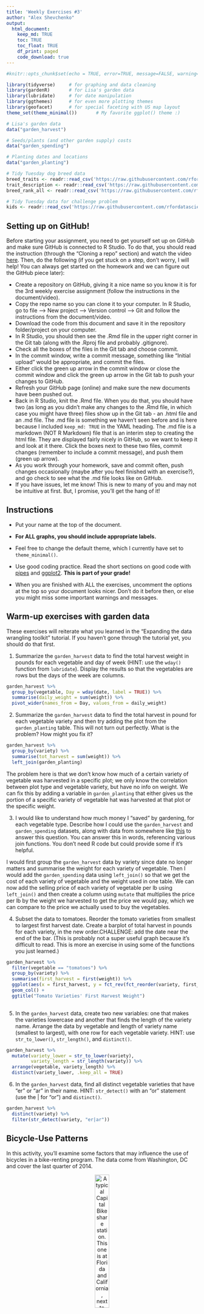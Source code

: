 ```yaml
---
title: 'Weekly Exercises #3'
author: "Alex Shevchenko"
output: 
  html_document:
    keep_md: TRUE
    toc: TRUE
    toc_float: TRUE
    df_print: paged
    code_download: true
---
```



```r
#knitr::opts_chunk$set(echo = TRUE, error=TRUE, message=FALSE, warning=FALSE)
```

```r
library(tidyverse)     # for graphing and data cleaning
library(gardenR)       # for Lisa's garden data
library(lubridate)     # for date manipulation
library(ggthemes)      # for even more plotting themes
library(geofacet)      # for special faceting with US map layout
theme_set(theme_minimal())       # My favorite ggplot() theme :)
```

```r
# Lisa's garden data
data("garden_harvest")

# Seeds/plants (and other garden supply) costs
data("garden_spending")

# Planting dates and locations
data("garden_planting")

# Tidy Tuesday dog breed data
breed_traits <- readr::read_csv('https://raw.githubusercontent.com/rfordatascience/tidytuesday/master/data/2022/2022-02-01/breed_traits.csv')
trait_description <- readr::read_csv('https://raw.githubusercontent.com/rfordatascience/tidytuesday/master/data/2022/2022-02-01/trait_description.csv')
breed_rank_all <- readr::read_csv('https://raw.githubusercontent.com/rfordatascience/tidytuesday/master/data/2022/2022-02-01/breed_rank.csv')

# Tidy Tuesday data for challenge problem
kids <- readr::read_csv('https://raw.githubusercontent.com/rfordatascience/tidytuesday/master/data/2020/2020-09-15/kids.csv')
```

## Setting up on GitHub!

Before starting your assignment, you need to get yourself set up on GitHub and make sure GitHub is connected to R Studio. To do that, you should read the instruction (through the "Cloning a repo" section) and watch the video [here](https://github.com/llendway/github_for_collaboration/blob/master/github_for_collaboration.md). Then, do the following (if you get stuck on a step, don't worry, I will help! You can always get started on the homework and we can figure out the GitHub piece later):

* Create a repository on GitHub, giving it a nice name so you know it is for the 3rd weekly exercise assignment (follow the instructions in the document/video).  
* Copy the repo name so you can clone it to your computer. In R Studio, go to file --> New project --> Version control --> Git and follow the instructions from the document/video.  
* Download the code from this document and save it in the repository folder/project on your computer.  
* In R Studio, you should then see the .Rmd file in the upper right corner in the Git tab (along with the .Rproj file and probably .gitignore).  
* Check all the boxes of the files in the Git tab and choose commit.  
* In the commit window, write a commit message, something like "Initial upload" would be appropriate, and commit the files.  
* Either click the green up arrow in the commit window or close the commit window and click the green up arrow in the Git tab to push your changes to GitHub.  
* Refresh your GitHub page (online) and make sure the new documents have been pushed out.  
* Back in R Studio, knit the .Rmd file. When you do that, you should have two (as long as you didn't make any changes to the .Rmd file, in which case you might have three) files show up in the Git tab - an .html file and an .md file. The .md file is something we haven't seen before and is here because I included `keep_md: TRUE` in the YAML heading. The .md file is a markdown (NOT R Markdown) file that is an interim step to creating the html file. They are displayed fairly nicely in GitHub, so we want to keep it and look at it there. Click the boxes next to these two files, commit changes (remember to include a commit message), and push them (green up arrow).  
* As you work through your homework, save and commit often, push changes occasionally (maybe after you feel finished with an exercise?), and go check to see what the .md file looks like on GitHub.  
* If you have issues, let me know! This is new to many of you and may not be intuitive at first. But, I promise, you'll get the hang of it! 



## Instructions

* Put your name at the top of the document. 

* **For ALL graphs, you should include appropriate labels.** 

* Feel free to change the default theme, which I currently have set to `theme_minimal()`. 

* Use good coding practice. Read the short sections on good code with [pipes](https://style.tidyverse.org/pipes.html) and [ggplot2](https://style.tidyverse.org/ggplot2.html). **This is part of your grade!**

* When you are finished with ALL the exercises, uncomment the options at the top so your document looks nicer. Don't do it before then, or else you might miss some important warnings and messages.


## Warm-up exercises with garden data

These exercises will reiterate what you learned in the "Expanding the data wrangling toolkit" tutorial. If you haven't gone through the tutorial yet, you should do that first.

  1. Summarize the `garden_harvest` data to find the total harvest weight in pounds for each vegetable and day of week (HINT: use the `wday()` function from `lubridate`). Display the results so that the vegetables are rows but the days of the week are columns.

```r
garden_harvest %>%
  group_by(vegetable, Day = wday(date, label = TRUE)) %>%
  summarise(daily_weight = sum(weight)) %>%
  pivot_wider(names_from = Day, values_from = daily_weight)
```

  2. Summarize the `garden_harvest` data to find the total harvest in pound for each vegetable variety and then try adding the plot from the `garden_planting` table. This will not turn out perfectly. What is the problem? How might you fix it?

```r
garden_harvest %>%
  group_by(variety) %>%
  summarise(tot_harvest = sum(weight)) %>%
  left_join(garden_planting)
```

The problem here is that we don't know how much of a certain variety of vegetable was harvested in a specific plot; we only know the correlation between plot type and vegetable variety, but have no info on weight. We can fix this by adding a variable in `garden_planting` that either gives us the portion of a specific variety of vegetable hat was harvested at that plot or the specific weight. 

  3. I would like to understand how much money I "saved" by gardening, for each vegetable type. Describe how I could use the `garden_harvest` and `garden_spending` datasets, along with data from somewhere like [this](https://products.wholefoodsmarket.com/search?sort=relevance&store=10542) to answer this question. You can answer this in words, referencing various join functions. You don't need R code but could provide some if it's helpful.
  
  I would first group the `garden_harvest` data by variety since date no longer matters and summarise the weight for each variety of vegetable. Then I would add the `garden_spending` data using `left_join()` so that we get the cost of each variety of vegetable and the weight used in one table. We can now add the selling price of each variety of vegetable per lb using `left_join()` and then create a column using `mutate` that multiplies the price per lb by the weight we harvested to get the price we would pay, which we can compare to the price we actually used to buy the vegetables. 
  

  4. Subset the data to tomatoes. Reorder the tomato varieties from smallest to largest first harvest date. Create a barplot of total harvest in pounds for each variety, in the new order.CHALLENGE: add the date near the end of the bar. (This is probably not a super useful graph because it's difficult to read. This is more an exercise in using some of the functions you just learned.)

```r
garden_harvest %>%
  filter(vegetable == "tomatoes") %>%
  group_by(variety) %>%
  summarise(first_harvest = first(weight)) %>%
  ggplot(aes(x = first_harvest, y = fct_rev(fct_reorder(variety, first_harvest))) )+ 
  geom_col() + 
  ggtitle("Tomato Varieties' First Harvest Weight")
  
```

  5. In the `garden_harvest` data, create two new variables: one that makes the varieties lowercase and another that finds the length of the variety name. Arrange the data by vegetable and length of variety name (smallest to largest), with one row for each vegetable variety. HINT: use `str_to_lower()`, `str_length()`, and `distinct()`.
  
```r
garden_harvest %>%
  mutate(variety_lower = str_to_lower(variety),
         variety_length = str_length(variety)) %>% 
  arrange(vegetable, variety_length) %>%
  distinct(variety_lower, .keep_all = TRUE)
```

  6. In the `garden_harvest` data, find all distinct vegetable varieties that have "er" or "ar" in their name. HINT: `str_detect()` with an "or" statement (use the | for "or") and `distinct()`.

```r
garden_harvest %>%
  distinct(variety) %>%
  filter(str_detect(variety, "er|ar"))
```


## Bicycle-Use Patterns

In this activity, you'll examine some factors that may influence the use of bicycles in a bike-renting program.  The data come from Washington, DC and cover the last quarter of 2014.

<center>

![A typical Capital Bikeshare station. This one is at Florida and California, next to Pleasant Pops.](https://www.macalester.edu/~dshuman1/data/112/bike_station.jpg){width="30%"}


![One of the vans used to redistribute bicycles to different stations.](https://www.macalester.edu/~dshuman1/data/112/bike_van.jpg){width="30%"}

</center>

Two data tables are available:

- `Trips` contains records of individual rentals
- `Stations` gives the locations of the bike rental stations

Here is the code to read in the data. We do this a little differently than usual, which is why it is included here rather than at the top of this file. To avoid repeatedly re-reading the files, start the data import chunk with `{r cache = TRUE}` rather than the usual `{r}`.

```r
data_site <- 
  "https://www.macalester.edu/~dshuman1/data/112/2014-Q4-Trips-History-Data.rds" 
Trips <- readRDS(gzcon(url(data_site)))
Stations<-read_csv("http://www.macalester.edu/~dshuman1/data/112/DC-Stations.csv")
```

**NOTE:** The `Trips` data table is a random subset of 10,000 trips from the full quarterly data. Start with this small data table to develop your analysis commands. **When you have this working well, you should access the full data set of more than 600,000 events by removing `-Small` from the name of the `data_site`.**

### Temporal patterns

It's natural to expect that bikes are rented more at some times of day, some days of the week, some months of the year than others. The variable `sdate` gives the time (including the date) that the rental started. Make the following plots and interpret them:

  7. A density plot, which is a smoothed out histogram, of the events versus `sdate`. Use `geom_density()`.
  
```r
Trips %>%
  ggplot(aes(x = sdate)) + 
  geom_density() + 
  xlab("date") + 
  ggtitle("Density Plot of Bikes Being Rented Each Day")
 
```
  
  This plot shows us how often bikes were rented between Oct and Jan. As we can see, the traffic decreased from Oct to Jan. This is most likely because it started to get cold, and less people were using bikes. 
  
  8. A density plot of the events versus time of day.  You can use `mutate()` with `lubridate`'s  `hour()` and `minute()` functions to extract the hour of the day and minute within the hour from `sdate`. Hint: A minute is 1/60 of an hour, so create a variable where 3:30 is 3.5 and 3:45 is 3.75.
  
```r
Trips %>%
  separate(sdate, 
           into = c("date", "time"),
           sep = "[[:space:]]") %>%
  mutate(Hour = hour(hms(time)),
         Min = minute(hms(time)),
         time_float = Hour + Min/60) %>%
  ggplot(aes(x = time_float) )+ 
  geom_density() +
  xlab("Military Time") + 
  ggtitle("Density Plot of Bikes Being Rented By Time Of Day")
```
  
  This plot shows us how often bikes were rented ,on average, each day. AS we can see, there are spikes in activity during 08:00 and 18:00. This is around the time poepl go to /come back from work, so this makes sense. 
  
  
  9. A bar graph of the events versus day of the week. Put day on the y-axis.
  
```r
Trips %>%
  separate(sdate, 
           into = c("date", "time"),
           sep = "[[:space:]]") %>%
  mutate(weekday = wday(date, label = TRUE)) %>%
  ggplot(aes(y = weekday)) + 
  geom_bar() + 
  ggtitle("How often Bikes are Rented Each Day of the Week between Oct and Jan")
```
  
  This bar graph shows us how often bikes were rented each day of the week between Oct and Jan 
  
  10. Facet your graph from exercise 8. by day of the week. Is there a pattern?
  
```r
Trips %>%
  separate(sdate, 
           into = c("date", "time"),
           sep = "[[:space:]]") %>%
  mutate(Hour = hour(hms(time)),
         Min = minute(hms(time)),
         time_float = Hour + Min/60,
         weekday = wday(date, label = TRUE)) %>%
  ggplot(aes(x = time_float)) + 
  geom_density() + 
  facet_wrap(vars(weekday)) + 
  ggtitle("Density Plot of Bikes Being Rented By Time Of Day, Seperated by Weekday")
```
  
  Yes, there is a pattern. for weekdays, there is a higher density for bike usage around 08:00 and 18:00. This makes sense since this is around the time people go to work and leave from work. This is not present for weekends, which also makes sense since most people don't work on weekends. The pattern present on weekends is that there is rising activity from early morning up until early afternoon around 02:00 , after which the density begins to slowly decline.    
  
The variable `client` describes whether the renter is a regular user (level `Registered`) or has not joined the bike-rental organization (`Causal`). The next set of exercises investigate whether these two different categories of users show different rental behavior and how `client` interacts with the patterns you found in the previous exercises. 

  11. Change the graph from exercise 10 to set the `fill` aesthetic for `geom_density()` to the `client` variable. You should also set `alpha = .5` for transparency and `color=NA` to suppress the outline of the density function.
  
```r
Trips %>%
  separate(sdate, 
           into = c("date", "time"),
           sep = "[[:space:]]") %>%
  mutate(Hour = hour(hms(time)),
         Min = minute(hms(time)),
         time_float = Hour + Min/60,
         weekday = wday(date, label = TRUE)) %>%
  ggplot(aes(x = time_float, alpha = .5, fill = client, color = "NA")) + 
  geom_density() + 
  facet_wrap(vars(weekday)) + 
  ggtitle("Density Plot of Bikes Being Rented By Time Of Day, Seperated by Weekday and Client Type") 
```

  12. Change the previous graph by adding the argument `position = position_stack()` to `geom_density()`. In your opinion, is this better or worse in terms of telling a story? What are the advantages/disadvantages of each?
  
```r
Trips %>%
  separate(sdate, 
           into = c("date", "time"),
           sep = "[[:space:]]") %>%
  mutate(Hour = hour(hms(time)),
         Min = minute(hms(time)),
         time_float = Hour + Min/60,
         weekday = wday(date, label = TRUE)) %>%
  ggplot(aes(x = time_float, alpha = .5, fill = client, color = "NA")) + 
  geom_density(position = position_stack()) + 
  facet_wrap(vars(weekday)) + 
  ggtitle("Density Plot of Bikes Being Rented By Time Of Day, Seperated by Weekday and Client Type") 
```
  
  I think that this is better. The previous graph does not tell us much in terms of casual vs registered. However, in this graph, we can tell that the amount of casual bikers is more than the amount that are registered, on average.   
  
  13. In this graph, go back to using the regular density plot (without `position = position_stack()`). Add a new variable to the dataset called `weekend` which will be "weekend" if the day is Saturday or Sunday and  "weekday" otherwise (HINT: use the `ifelse()` function and the `wday()` function from `lubridate`). Then, update the graph from the previous problem by faceting on the new `weekend` variable. 
  
```r
Trips %>%
  separate(sdate, 
           into = c("date", "time"),
           sep = "[[:space:]]") %>%
  mutate(Hour = hour(hms(time)),
         Min = minute(hms(time)),
         time_float = Hour + Min/60,
         Day = wday(date),
         weekend = ifelse(Day == 1 | Day == 7, "Weekend", "Weekday")) %>%
  ggplot(aes(x = time_float, alpha = .5, fill = client, color = "NA")) + 
  geom_density() + 
  facet_wrap(vars(weekend)) + 
  ggtitle("Density Plot of Bikes Being Rented By Time Of Day, Organized by Weekday/Weekend and Client Type") 
```
  
  14. Change the graph from the previous problem to facet on `client` and fill with `weekday`. What information does this graph tell you that the previous didn't? Is one graph better than the other?
  
```r
Trips %>%
  separate(sdate, 
           into = c("date", "time"),
           sep = "[[:space:]]") %>%
  mutate(Hour = hour(hms(time)),
         Min = minute(hms(time)),
         time_float = Hour + Min/60,
         Day = wday(date, label = TRUE),
         weekend = ifelse(Day == 1 | Day == 7, "Weekend", "Weekday")) %>%
  ggplot(aes(x = time_float, alpha = .5, fill = Day, color = "NA")) + 
  geom_density() + 
  facet_wrap(vars(client)) + 
  ggtitle("Density Plot of Bikes Being Rented By Time Of Day, Organized by Client Type and Weekday")
```
  
  
  
  
### Spatial patterns

  15. Use the latitude and longitude variables in `Stations` to make a visualization of the total number of departures from each station in the `Trips` data. Use either color or size to show the variation in number of departures. We will improve this plot next week when we learn about maps!
  
```r
Trips %>%
  left_join(Stations, by = c("sstation" = "name")) %>%
  select(sstation,lat,long) %>%
  group_by(lat,long,sstation) %>%
  summarise(num_stations = n()) %>%
  ggplot(aes(x=lat, y=long, size = num_stations)) + 
  geom_point() + 
  ggtitle("Visualization of Number of Departures from Different Stations") + 
  xlab("Latitude") + 
  ylab("Longitude")
```
  
  16. Only 14.4% of the trips in our data are carried out by casual users. Create a plot that shows which area(s) have stations with a much higher percentage of departures by casual users. What patterns do you notice? (Again, we'll improve this next week when we learn about maps).
  
```r
Trips %>%
  left_join(Stations, by = c("sstation" = "name")) %>%
  filter (client == "Casual") %>%
  group_by(lat,long,sstation) %>%
  summarise(num_stations = n()) %>%
  ggplot(aes(x=lat, y=long, size = num_stations)) + 
  geom_point()+ 
  ggtitle("Visualization of Number of Departures made by Casual users from Different Stations") + 
  xlab("Latitude") + 
  ylab("Longitude")
```
  
**DID YOU REMEMBER TO GO BACK AND CHANGE THIS SET OF EXERCISES TO THE LARGER DATASET? IF NOT, DO THAT NOW.**

## Dogs!

In this section, we'll use the data from 2022-02-01 Tidy Tuesday. If you didn't use that data or need a little refresher on it, see the [website](https://github.com/rfordatascience/tidytuesday/blob/master/data/2022/2022-02-01/readme.md).

  17. The final product of this exercise will be a graph that has breed on the y-axis and the sum of the numeric ratings in the `breed_traits` dataset on the x-axis, with a dot for each rating. First, create a new dataset called `breed_traits_total` that has two variables -- `Breed` and `total_rating`. The `total_rating` variable is the sum of the numeric ratings in the `breed_traits` dataset (we'll use this dataset again in the next problem). Then, create the graph just described. Omit Breeds with a `total_rating` of 0 and order the Breeds from highest to lowest ranked. You may want to adjust the `fig.height` and `fig.width` arguments inside the code chunk options (eg. `{r, fig.height=8, fig.width=4}`) so you can see things more clearly - check this after you knit the file to assure it looks like what you expected.

```r
breed_traits_total <- breed_traits %>%
  rowwise() %>%
  summarise(total_rating = sum(c(`Affectionate With Family`, 
                              `Good With Young Children`,
                              `Good With Other Dogs`,
                              `Shedding Level`,
                              `Coat Grooming Frequency`,
                              `Drooling Level`,
                              `Openness To Strangers`,
                              `Playfulness Level`,
                              `Watchdog/Protective Nature`,
                              `Adaptability Level`,
                              `Trainability Level`,
                              `Energy Level`,
                              `Barking Level`,
                              `Mental Stimulation Needs`)),
            Breed = Breed)

breed_traits_total %>%
  filter (total_rating != 0) %>%
  ggplot(aes(y= fct_reorder(Breed,total_rating), x= total_rating)) + 
  geom_point() + 
  ggtitle("Dog Breeds From Highest Total Rating to Lowest")
  
  
```

  18. The final product of this exercise will be a graph with the top-20 dogs in total ratings (from previous problem) on the y-axis, year on the x-axis, and points colored by each breed's ranking for that year (from the `breed_rank_all` dataset). The points within each breed will be connected by a line, and the breeds should be arranged from the highest median rank to lowest median rank ("highest" is actually the smallest numer, eg. 1 = best). After you're finished, think of AT LEAST one thing you could you do to make this graph better. HINTS: 1. Start with the `breed_rank_all` dataset and pivot it so year is a variable. 2. Use the `separate()` function to get year alone, and there's an extra argument in that function that can make it numeric. 3. For both datasets used, you'll need to `str_squish()` Breed before joining. 
  
```r
breed_rank_all_squished <- breed_rank_all %>%
  mutate(squished_Breed = str_squish(Breed)) #remove white space from the second dataset



breed_traits_total %>% 
  top_n(20) %>%
  mutate(squished_Breed = str_squish(Breed)) %>% #remove white space from first dataset
  left_join(breed_rank_all_squished, by = "squished_Breed") %>%
  pivot_longer(cols = starts_with("20"),
               names_to = "Year",
               values_to = "Rank") %>%
  select(squished_Breed, total_rating, Year, Rank) %>%
  separate("Year",
           into = c("year"),
           convert = TRUE) %>%
  ggplot(aes(y = squished_Breed, x = year, color = Rank)) + 
  geom_point() + 
  ggtitle("Top 20 Dogs by total ratings and their Ranks from 2013 to 2020") + 
  ylab("breed")
  
```
  
  19. Create your own! Requirements: use a `join` or `pivot` function (or both, if you'd like), a `str_XXX()` function, and a `fct_XXX()` function to create a graph using any of the dog datasets. One suggestion is to try to improve the graph you created for the Tidy Tuesday assignment. If you want an extra challenge, find a way to use the dog images in the `breed_rank_all` file - check out the `ggimage` library and [this resource](https://wilkelab.org/ggtext/) for putting images as labels.
  
```r
breed_traits %>%
  mutate(Coat_length = str_sub(`Coat Length`, 1, 1)) %>% # abbreviate coat length
  pivot_longer(cols = -c(Breed, `Coat Length`, `Coat Type`, Coat_length), 
               names_to = "Trait",
               values_to = "Rating") %>%
  select(Coat_length, `Coat Type`,Trait, Rating) %>%
  filter(Coat_length %in% c("S", "M","L"), #exclude plott hounds
         Trait %in% c("Shedding Level"))  %>% 
  group_by(Coat_length, `Coat Type`) %>% 
  summarise(avg=mean(Rating)) %>% 
  ggplot(aes(x = avg , y = fct_reorder(`Coat Type`,avg), fill = Coat_length)) + 
  geom_col() + 
  ggtitle("How does Coat Type Affect Shedding and Grooming, Organized by Length") + 
  xlab("Avg Shedding Lvl ") + 
  ylab("Coat Type") + 
  facet_wrap(vars(Coat_length))
```
  
## GitHub link

  20. Below, provide a link to your GitHub page with this set of Weekly Exercises. Specifically, if the name of the file is 03_exercises.Rmd, provide a link to the 03_exercises.md file, which is the one that will be most readable on GitHub.

## Challenge problem! 

This problem uses the data from the Tidy Tuesday competition this week, `kids`. If you need to refresh your memory on the data, read about it [here](https://github.com/rfordatascience/tidytuesday/blob/master/data/2020/2020-09-15/readme.md). 

  21. In this exercise, you are going to try to replicate the graph below, created by Georgios Karamanis. I'm sure you can find the exact code on GitHub somewhere, but **DON'T DO THAT!** You will only be graded for putting an effort into this problem. So, give it a try and see how far you can get without doing too much googling. HINT: use `facet_geo()`. The graphic won't load below since it came from a location on my computer. So, you'll have to reference the original html on the moodle page to see it.
  


**DID YOU REMEMBER TO UNCOMMENT THE OPTIONS AT THE TOP?**
